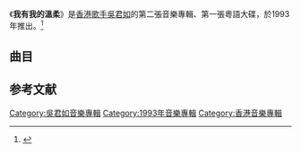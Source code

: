 {{Album infobox | <!-- See Wikipedia:WikiProject_Albums -->
| Name        = 我有我的溫柔
| Type        = [[專輯|專輯]]
| Artist      = [[吳君如|吳君如]]
| Cover       = 吳君如 我有我的溫柔.jpg
| Released    = 1993年
| Recorded    = 1992年－1993年
| Genre       = [[粵語流行音樂|粵語流行音樂]]
| Length      = 37:02
| Label       = [[索尼音樂娛樂_(香港)|BMG]]
| Last album  = [[裝傻_(專輯)|裝傻]]<br>（1992年12月）
| This album  = '''我有我的溫柔'''<br>（1993年）
| Next album  = [[廢話_(專輯)|廢話]]<br>（1993年9月7日）
}}

《'''我有我的溫柔'''》是[[香港|香港]][[歌手|歌手]][[吳君如|吳君如]]的第二張音樂專輯、第一張粵語大碟，於1993年推出。<ref>{{Cite web |url=https://m.k.sohu.com/d/522384673?channelId=5&page=4 |title=存档副本 |access-date=2021-05-07 |archive-date=2021-05-10 |archive-url=https://web.archive.org/web/20210510142416/https://m.k.sohu.com/d/522384673?channelId=5&page=4 |dead-url=no }}</ref>

== 曲目 ==
{{tracklist
| headline = 
| total_length = 37:02
| title_width = 16%

| all_producer = [[陳光榮|陳光榮]]

| title1 = 多得你放棄
| music1 = [[鄭華娟|鄭華娟]]
| lyrics1 = [[劉文娟|劉文娟]]
| arranger1 = [[鍾慶鴻|鍾慶鴻]]
| longnote1 = 改編自[[林慧萍|林慧萍]]的《新戀情》<br>同曲曲目：[[劉小慧|劉小慧]]《加減乘除》
| length1 = 4:16

| title2 = 不清不楚
| music2 = [[Harry_Ho|Harry Ho]]
| lyrics2 = [[潘源良|潘源良]]
| arranger2 = Harry Ho
| longnote2 = 
| length2 = 3:25

| title3 = 誰會一生愛護任性的我
| music3 = [[陳光榮|陳光榮]]
| lyrics3 = [[韋嘉華|韋嘉華]]
| arranger3 = 陳光榮
| longnote3 = 國語版本為《只有你的愛能到永遠》
| length3 = 3:58

| title4 = 她怎麼了
| music4 = {{le|Ryan Cayabyab|Ryan Cayabyab}}
| lyrics4 = [[盧永強|盧永強]]
| arranger4 = [[C.Y.Kong|C.Y.Kong]]
| longnote4 = 
| length4 = 3:23

| title5 = 恭喜發財利是來
| music5 = [[黃霑|黃霑]]
| lyrics5 = 黃霑
| arranger5 = [[袁家揚|袁家揚]]
| longnote5 = 
| length5 = 3:25

| title6 = 求可再度跟你一起
| music6 = [[陳頌紅|陳頌紅]]
| lyrics6 = 陳頌紅
| arranger6 = 陳光榮
| longnote6 = 國語版本為《心痛怎麼說清楚》
| length6 = 4:03

| title7 = 別再禁制我
| music7 = [[劉以達|劉以達]]
| lyrics7 = 韋嘉華
| arranger7 = [[韋啟良|韋啟良]]<br>劉以達
| longnote7 = 國語版本為《愛神不許再裝傻》
| length7 = 3:54

| title8 = 只因你心醉
| music8 = {{le|Frank Wildhorn|Frank Wildhorn}}
| lyrics8 = [[梁芷珊|梁芷珊]]
| arranger8 = 鍾慶鴻
| note8 = [[鄭伊健|鄭伊健]]合唱
| longnote8 = 改編自{{le|Linda Eder|Linda Eder}}及{{le|Colm Wilkinson|Colm Wilkinson}}的《Love Has Come of Age》<br>國語版本為《愛你一生還不夠》
| length8 = 4:08

| title9 = 我是路邊一支草
| music9 = [[陳珊妮|陳珊妮]]
| lyrics9 = 盧永強
| arranger9 = [[鍾世英|鍾世英]]
| longnote9 = 改編自[[黃品源|黃品源]]的《路邊一支草》
| length9 = 2:28

| title10 = 不可輕看
| music10 = [[曾淑勤|曾淑勤]]
| lyrics10 = 梁芷珊
| arranger10 = [[梁偉基|梁偉基]]
| longnote10 = 改編自[[曾淑勤|曾淑勤]]的《不再等待天堂》
| length10 = 3:57
}}

== 参考文献 ==
{{reflist}}

[[Category:吳君如音樂專輯|Category:吳君如音樂專輯]]
[[Category:1993年音樂專輯|Category:1993年音樂專輯]]
[[Category:香港音樂專輯|Category:香港音樂專輯]]
